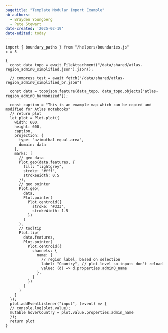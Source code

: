 ```yaml
---
pagetitle: "Template Modular Import Example"
nb-authors: 
  - Brayden Youngberg
  - Pete Stewart
date-created: '2025-02-19'
date-edited: today
---
```



```ojs
import { boundary_paths } from "/helpers/boundaries.js"
x = 5 

{
  const data_topo = await FileAttachment("/data/shared/atlas-region_admin0_simplified.json").json();

  // compress_test = await fetch("/data/shared/atlas-region_admin0_simplified_br.json")

  const data = topojson.feature(data_topo, data_topo.objects["atlas-region_admin0_harmonized"]);

  const caption = "This is an example map which can be copied and modified for Atlas notebooks"
  // return plot
  let plot = Plot.plot({
    width: 600,
    height: 600,
    caption,
    projection: {
      type: "azimuthal-equal-area",
      domain: data
    },
    marks: [
      // geo data
      Plot.geo(data.features, {
        fill: "lightgrey",
        stroke: "#fff",
        strokeWidth: 0.5
      }),
      // geo pointer
      Plot.geo(
        data,
        Plot.pointer(
          Plot.centroid({
            stroke: "#333",
            strokeWidth: 1.5
          })
        )
      ),
      // tooltip
      Plot.tip(
        data.features,
        Plot.pointer(
          Plot.centroid({
            channels: {
              name: {
                // region label, based on selection
                label: "Country", // plot-level so inputs don't reload
                value: (d) => d.properties.admin0_name
              },
            }
          })
        )
      )
    ]
  });
  plot.addEventListener("input", (event) => {
  // console.log(plot.value);
  mutable hoverCountry = plot.value.properties.admin_name
  });
  return plot
}
```